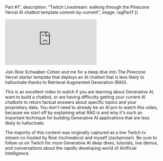 Part #1",
  description: "Twitch Livestream: walking through the Pinecone Vercel AI chatbot template commit-by-commit",
  image: ragPart1
})



<iframe 
  className="youtube-video"
  src="https://www.youtube.com/embed/pPbTzgUV-UA" 
  title="YouTube video player" 
  frameBorder="0" 
  allow="fullscreen;">
</iframe>

Join Roie Schwaber-Cohen and me for a deep dive into The Pinecone Vercel starter template that deploys an AI chatbot that is less likely to hallucinate thanks to Retrieval Augmented Generation (RAG). 

This is an excellent video to watch if you are learning about Generative AI, want to build a chatbot, or are having difficulty getting your current AI chatbots to return factual answers about specific topics and your proprietary data. You don't need to already be an AI pro to watch this video, because we start off by explaining what RAG is and why it's such an important technique for building Generative AI applications that are less likely to hallucinate.

The majority of this content was originally captured as a live Twitch.tv stream co-hosted by Roie (rschwabco) and myself (zackproser). Be sure to follow us on Twitch for more Generative AI deep dives, tutorials, live demos, and conversations about the rapidly developing world of Artificial Intelligence.




